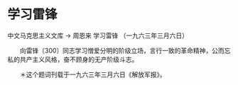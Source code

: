# 学习雷锋

中文马克思主义文库 -> 周恩来
学习雷锋
（一九六三年三月六日）


　　向雷锋〔300〕同志学习憎爱分明的阶级立场，言行一致的革命精神，公而忘私的共产主义风格，奋不顾身的无产阶级斗志。


　　＊这个题词刊载于一九六三年三月六日《解放军报》。




